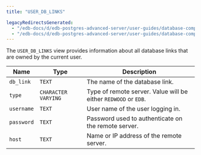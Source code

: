 ```yaml
---
title: "USER_DB_LINKS"

legacyRedirectsGenerated:
  - "/edb-docs/d/edb-postgres-advanced-server/user-guides/database-compatibility-for-oracle-developers-catalog-views-guide/13/user_db_links.html"
  - "/edb-docs/d/edb-postgres-advanced-server/user-guides/database-compatibility-for-oracle-developers-catalog-views-guide/latest/user_db_links.html"
---
```


<div id="user_db_links" class="registered_link"></div>

The `USER_DB_LINKS` view provides information about all database links that are owned by the current user.

| Name       | Type                | Description                                                     |
| ---------- | ------------------- | --------------------------------------------------------------- |
| `db_link`  | `TEXT`              | The name of the database link.                                  |
| `type`     | `CHARACTER VARYING` | Type of remote server. Value will be either `REDWOOD` or `EDB`. |
| `username` | `TEXT`              | User name of the user logging in.                               |
| `password` | `TEXT`              | Password used to authenticate on the remote server.             |
| `host`     | `TEXT`              | Name or IP address of the remote server.                        |
